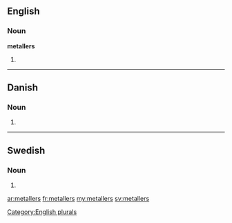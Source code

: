 ==English==

===Noun===
'''metallers'''

# {{plural of|[[metaller]]}}

[[Category:English plurals]]

----

==Danish==

===Noun===
{{head|da|noun form|g=n}}

# {{form of|genitive plural indefinite|metal|lang=da}}

----

==Swedish==

===Noun===
{{head|sv|noun form}}

# {{sv-noun-form-indef-gen-pl|metall}}

[[ar:metallers]]
[[fr:metallers]]
[[my:metallers]]
[[sv:metallers]]